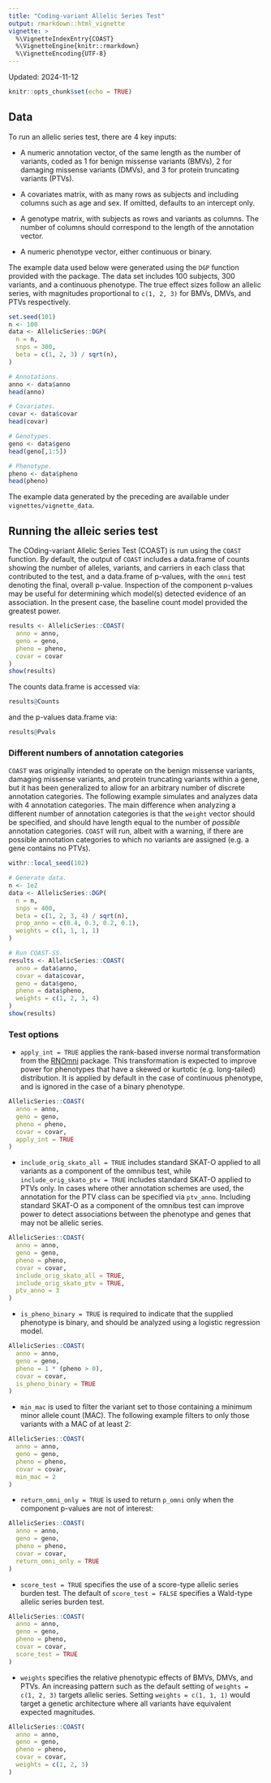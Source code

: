 ```yaml
---
title: "Coding-variant Allelic Series Test"
output: rmarkdown::html_vignette
vignette: >
  %\VignetteIndexEntry{COAST}
  %\VignetteEngine{knitr::rmarkdown}
  %\VignetteEncoding{UTF-8}
---
```


Updated: 2024-11-12

```r
knitr::opts_chunk$set(echo = TRUE)
```

## Data

To run an allelic series test, there are 4 key inputs:

* A numeric annotation vector, of the same length as the number of variants, coded as 1 for benign missense variants (BMVs), 2 for damaging missense variants (DMVs), and 3 for protein truncating variants (PTVs).

* A covariates matrix, with as many rows as subjects and including columns such as age and sex. If omitted, defaults to an intercept only.

* A genotype matrix, with subjects as rows and variants as columns. The number of columns should correspond to the length of the annotation vector.

* A numeric phenotype vector, either continuous or binary.

The example data used below were generated using the `DGP` function provided with the package. The data set includes 100 subjects, 300 variants, and a continuous phenotype. The true effect sizes follow an allelic series, with magnitudes proportional to `c(1, 2, 3)` for BMVs, DMVs, and PTVs respectively.

```r
set.seed(101)
n <- 100
data <- AllelicSeries::DGP(
  n = n,
  snps = 300,
  beta = c(1, 2, 3) / sqrt(n),
)

# Annotations.
anno <- data$anno
head(anno)

# Covariates.
covar <- data$covar
head(covar)

# Genotypes.
geno <- data$geno
head(geno[,1:5])

# Phenotype.
pheno <- data$pheno
head(pheno)
```

The example data generated by the preceding are available under `vignettes/vignette_data`.


## Running the alleic series test

The COding-variant Allelic Series Test (COAST) is run using the `COAST` function. By default, the output of `COAST` includes a data.frame of counts showing the number of alleles, variants, and carriers in each class that contributed to the test, and a data.frame of p-values, with the `omni` test denoting the final, overall p-value. Inspection of the component p-values may be useful for determining which model(s) detected evidence of an association. In the present case, the baseline count model provided the greatest power.

```r
results <- AllelicSeries::COAST(
  anno = anno,
  geno = geno,
  pheno = pheno,
  covar = covar
)
show(results)
```

The counts data.frame is accessed via:
```r
results@Counts
```
and the p-values data.frame via:
```r
results@Pvals
```

### Different numbers of annotation categories

`COAST` was originally intended to operate on the benign missense variants, damaging missense variants, and protein truncating variants within a gene, but it has been generalized to allow for an arbitrary number of discrete annotation categories. The following example simulates and analyzes data with 4 annotation categories. The main difference when analyzing a different number of annotation categories is that the `weight` vector should be specified, and should have length equal to the number of *possible* annotation categories. `COAST` will run, albeit with a warning, if there are possible annotation categories to which no variants are assigned (e.g. a gene contains no PTVs). 

```r
withr::local_seed(102)

# Generate data.
n <- 1e2
data <- AllelicSeries::DGP(
  n = n,
  snps = 400,
  beta = c(1, 2, 3, 4) / sqrt(n),
  prop_anno = c(0.4, 0.3, 0.2, 0.1),
  weights = c(1, 1, 1, 1)
)

# Run COAST-SS.
results <- AllelicSeries::COAST(
  anno = data$anno,
  covar = data$covar,
  geno = data$geno,
  pheno = data$pheno,
  weights = c(1, 2, 3, 4)
)
show(results)
```

### Test options

* `apply_int = TRUE` applies the rank-based inverse normal transformation from the [RNOmni](https://CRAN.R-project.org/package=RNOmni) package. This transformation is expected to improve power for phenotypes that have a skewed or kurtotic (e.g. long-tailed) distribution. It is applied by default in the case of continuous phenotype, and is ignored in the case of a binary phenotype.

```r
AllelicSeries::COAST(
  anno = anno,
  geno = geno,
  pheno = pheno,
  covar = covar,
  apply_int = TRUE
)
```

* `include_orig_skato_all = TRUE` includes standard SKAT-O applied to all variants as a component of the omnibus test, while `include_orig_skato_ptv = TRUE` includes standard SKAT-O applied to PTVs only. In cases where other annotation schemes are used, the annotation for the PTV class can be specified via `ptv_anno`. Including standard SKAT-O as a component of the omnibus test can improve power to detect associations between the phenotype and genes that may not be allelic series.

```r
AllelicSeries::COAST(
  anno = anno,
  geno = geno,
  pheno = pheno,
  covar = covar,
  include_orig_skato_all = TRUE,
  include_orig_skato_ptv = TRUE,
  ptv_anno = 3
)
```

* `is_pheno_binary = TRUE` is required to indicate that the supplied phenotype is binary, and should be analyzed using a logistic regression model.

```r
AllelicSeries::COAST(
  anno = anno,
  geno = geno,
  pheno = 1 * (pheno > 0),
  covar = covar,
  is_pheno_binary = TRUE
)
```

* `min_mac` is used to filter the variant set to those containing a minimum minor allele count (MAC). The following example filters to only those variants with a MAC of at least 2:
```r
AllelicSeries::COAST(
  anno = anno,
  geno = geno,
  pheno = pheno,
  covar = covar,
  min_mac = 2
)
```

* `return_omni_only = TRUE` is used to return `p_omni` only when the component p-values are not of interest:

```r
AllelicSeries::COAST(
  anno = anno,
  geno = geno,
  pheno = pheno,
  covar = covar,
  return_omni_only = TRUE
)
```

* `score_test = TRUE` specifies the use of a score-type allelic series burden test. The default of `score_test = FALSE` specifies a Wald-type allelic series burden test. 

```r
AllelicSeries::COAST(
  anno = anno,
  geno = geno,
  pheno = pheno,
  covar = covar,
  score_test = TRUE
)
```

* `weights` specifies the relative phenotypic effects of BMVs, DMVs, and PTVs. An increasing pattern such as the default setting of `weights = c(1, 2, 3)` targets allelic series. Setting `weights = c(1, 1, 1)` would target a genetic architecture where all variants have equivalent expected magnitudes.

```r
AllelicSeries::COAST(
  anno = anno,
  geno = geno,
  pheno = pheno,
  covar = covar,
  weights = c(1, 2, 3)
)
```
